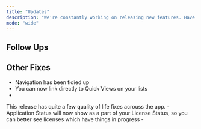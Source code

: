```yaml
---
title: "Updates"
description: "We're constantly working on releasing new features. Have an idea? [Let us know](mailto:hello@insuretrek.com)."
mode: "wide"
---
```


<Update label="2024-11-28">

  ## Follow Ups

  ## Other Fixes
  - Navigation has been tidied up
  - You can now link directly to Quick Views on your lists
  - 
</Update>

<Update label="2024-11-20" >
  This release has quite a few quality of life fixes acrouss the app.
  - Application Status will now show as a part of your License Status, so you can better see licenses which have things in progress
  - 
</Update>